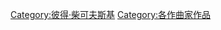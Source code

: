 {{Commons category|Compositions by Pyotr Tchaikovsky}}
{{Category more|柴可夫斯基作品列表}}

{{DEFAULTSORT:Tchaikovsky, Pyotr Ilyich}}
[[Category:彼得·柴可夫斯基|Category:彼得·柴可夫斯基]]
[[Category:各作曲家作品|Category:各作曲家作品]]